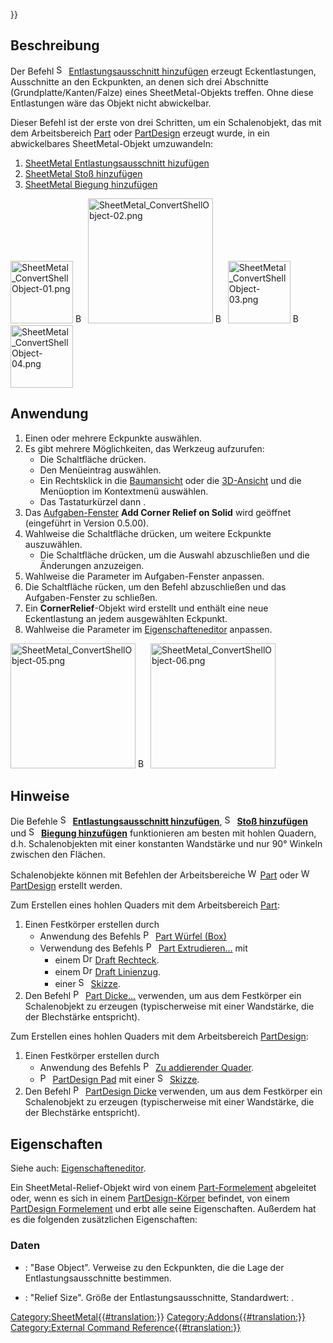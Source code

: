 {{UnfinishedDocu{{#translation:}}}}
<languages/>

{{Docnav/de
|[[SheetMetal_AddCornerRelief/de|Eckentlastung hinzufügen]]
|[[SheetMetal_AddJunction/de|Stoß hinzufügen]]
|[[SheetMetal_Workbench/de|SheetMetal]]
|IconL=SheetMetal_AddCornerRelief.svg
|IconR=SheetMetal_AddJunction.svg
|IconC=Sheetmetal_workbench_icon.svg
}}

{{GuiCommand/de
|Name=SheetMetal AddRelief
|Name/de=SheetMetal EntlastungsausschnittHinzufügen
|MenuLocation=SheetMetal → Make Relief
|Workbenches=[[SheetMetal Workbench/de|Blech (SheetMetal)]]
|Shortcut={{KEY|S}} {{KEY|R}}
|SeeAlso=[[SheetMetal_AddJunction/de|SheetMetal Stoß hinzufügen]], [[SheetMetal_AddBend/de|SheetMetal Biegung hinzufügen]]
}}

<span id="Description"></span>
==Beschreibung== 

Der Befehl [[Image:SheetMetal_AddRelief.svg|16px]] [[SheetMetal_AddRelief/de|Entlastungsausschnitt hinzufügen]] erzeugt Eckentlastungen, Ausschnitte an den Eckpunkten, an denen sich drei Abschnitte (Grundplatte/Kanten/Falze) eines SheetMetal-Objekts treffen. Ohne diese Entlastungen wäre das Objekt nicht abwickelbar.

Dieser Befehl ist der erste von drei Schritten, um ein  Schalenobjekt, das mit dem Arbeitsbereich [[Part_Workbench/de|Part]] oder [[PartDesign_Workbench/de|PartDesign]] erzeugt wurde, in ein abwickelbares SheetMetal-Objekt umzuwandeln:
# [[SheetMetal_AddRelief/de|SheetMetal Entlastungsausschnitt hizufügen]]
# [[SheetMetal_AddJunction/de|SheetMetal Stoß hinzufügen]]
# [[SheetMetal_AddBend/de|SheetMetal Biegung hinzufügen]]

[[Image:SheetMetal_ConvertShellObject-01.png|100px|link=]] [[Image:Button_right.svg|16px|link=]]
[[Image:SheetMetal_ConvertShellObject-02.png|200px|link=SheetMetal_AddRelief]] [[Image:Button_right.svg|16px|link=]]
[[Image:SheetMetal_ConvertShellObject-03.png|100px|link=SheetMetal_AddJunction]] [[Image:Button_right.svg|16px|link=]]
[[Image:SheetMetal_ConvertShellObject-04.png|100px|link=SheetMetal_AddBend]]
{{Caption|Entlastungsausschnitt hinzufügen - Ecken abschneiden}}

<span id="Usage"></span>
==Anwendung== 

# Einen oder mehrere Eckpunkte auswählen.
# Es gibt mehrere Möglichkeiten, das Werkzeug aufzurufen:
#* Die Schaltfläche {{Button|[[Image:SheetMetal_AddRelief.svg|16px]] [[SheetMetal_AddRelief/de|Entlastungsausschnitt hinzufügen]]}} drücken.
#* Den Menüeintrag {{MenuCommand|SheetMetal → [[Image:SheetMetal_AddRelief.svg|16px]] Entlastungsausschnitt hinzufügen}} auswählen.
#* Ein Rechtsklick in die [[Tree_view/de|Baumansicht]] oder die [[3D_view/de|3D-Ansicht]] und die Menüoption {{MenuCommand|SheetMetal → [[Image:SheetMetal_AddRelief.svg|16px]] Entlastungsausschnitt hinzufügen}} im Kontextmenü auswählen.
#* Das Tastaturkürzel {{KEY|S}} dann {{KEY|R}}.
# Das [[Task_panel/de|Aufgaben-Fenster]] '''Add Corner Relief on Solid'''  wird geöffnet (eingeführt in Version 0.5.00).
# Wahlweise die Schaltfläche {{Button|Auswahl}} drücken, um weitere Eckpunkte auszuwählen.
#* Die Schaltfläche {{Button|Vorschau}} drücken, um die Auswahl abzuschließen und die Änderungen anzuzeigen.
# Wahlweise die Parameter im Aufgaben-Fenster anpassen.
# Die Schaltfläche {{Button|OK}} rücken, um den Befehl abzuschließen und das Aufgaben-Fenster zu schließen.
# Ein '''CornerRelief'''-Objekt wird erstellt und enthält eine neue Eckentlastung an jedem ausgewählten Eckpunkt.
# Wahlweise die Parameter im [[Property_editor/de|Eigenschafteneditor]] anpassen.

[[Image:SheetMetal_ConvertShellObject-05.png|200px|link=]] [[Image:Button_right.svg|16px|link=]]
[[Image:SheetMetal_ConvertShellObject-06.png|200px|link=]]

<span id="Notes"></span>
==Hinweise==

Die Befehle [[Image:SheetMetal_AddRelief.svg|16px]] '''[[SheetMetal_AddRelief|Entlastungsausschnitt hinzufügen]]''', [[Image:SheetMetal_AddJunction.svg|16px]] '''[[SheetMetal_AddJunction|Stoß hinzufügen]]''' und [[Image:SheetMetal_AddBend.svg|16px]] '''[[SheetMetal_AddBend|Biegung hinzufügen]]''' funktionieren am besten mit hohlen Quadern, d.h. Schalenobjekten mit einer konstanten Wandstärke und nur 90° Winkeln zwischen den Flächen.

Schalenobjekte können mit Befehlen der Arbeitsbereiche [[Image:Workbench_Part.svg|16px]] [[Part_Workbench/de|Part]]
oder [[Image:Workbench_PartDesign.svg|16px]] [[PartDesign_Workbench/de|PartDesign]] erstellt werden.

Zum Erstellen eines hohlen Quaders mit dem Arbeitsbereich [[Part_Workbench/de|Part]]:
# Einen Festkörper erstellen durch
#* Anwendung des Befehls [[Image:Part_Box.svg|16px]] [[Part_Box/de|Part Würfel (Box)]]
#* Verwendung des Befehls [[Image:Part_Extrude.svg|16px]] [[Part_Extrude/de|Part Extrudieren...]] mit 
#** einem [[Image:Draft_Rectangle.svg|16px]] [[Draft_Rectangle/de|Draft Rechteck]].
#** einem [[Image:Draft_Wire.svg|16px]] [[Draft_Wire/de|Draft Linienzug]].
#** einer [[Image:Sketcher_NewSketch.svg|16px]] [[Sketcher_NewSketch/de|Skizze]].
# Den Befehl [[Image:Part_Thickness.svg|16px]] [[Part_Thickness|Part Dicke...]] verwenden, um aus dem Festkörper ein Schalenobjekt zu erzeugen (typischerweise mit einer Wandstärke, die der Blechstärke entspricht).

Zum Erstellen eines hohlen Quaders mit dem Arbeitsbereich  [[PartDesign_Workbench/de|PartDesign]]:
# Einen Festkörper erstellen durch
#* Anwendung des Befehls [[Image:PartDesign_AdditiveBox.svg|16px]] [[PartDesign_AdditiveBox/de|Zu addierender Quader]].
#* [[Image:PartDesign_Pad.svg|16px]] [[PartDesign Pad/de|PartDesign Pad]] mit einer [[Image:Sketcher_NewSketch.svg|16px]] [[Sketcher NewSketch/de|Skizze]].
# Den Befehl [[File:PartDesign Thickness.svg|16px]] [[PartDesign Thickness/de|PartDesign Dicke]] verwenden, um aus dem Festkörper ein Schalenobjekt zu erzeugen (typischerweise mit einer Wandstärke, die der Blechstärke entspricht).

<span id="Properties"></span>
==Eigenschaften==

Siehe auch: [[Property_editor/de|Eigenschafteneditor]].

Ein SheetMetal-Relief-Objekt wird von einem [[Part_Feature/de|Part-Formelement]] abgeleitet oder, wenn es sich in einem [[PartDesign_Body/de|PartDesign-Körper]] befindet, von einem [[PartDesign_Feature/de|PartDesign Formelement]]
und erbt alle seine Eigenschaften. Außerdem hat es die folgenden zusätzlichen Eigenschaften:

<span id="Data"></span>
===Daten=== 

{{Properties_Title/de|Parameters}}

* {{PropertyData/de|base Object|LinkSub}}: "Base Object". Verweise zu den Eckpunkten, die die Lage der Entlastungsausschnitte bestimmen.
* {{PropertyData/de|relief|Length}}: "Relief Size". Größe der Entlastungsausschnitte,  Standardwert: {{value|2,00 mm}}.


{{Docnav/de
|[[SheetMetal_AddCornerRelief/de|Eckentlastung hinzufügen]]
|[[SheetMetal_AddJunction/de|Stoß hinzufügen]]
|[[SheetMetal_Workbench/de|SheetMetal]]
|IconL=SheetMetal_AddCornerRelief.svg
|IconR=SheetMetal_AddJunction.svg
|IconC=Sheetmetal_workbench_icon.svg
}}

[[Category:SheetMetal{{#translation:}}]]
[[Category:Addons{{#translation:}}]]
[[Category:External Command Reference{{#translation:}}]]